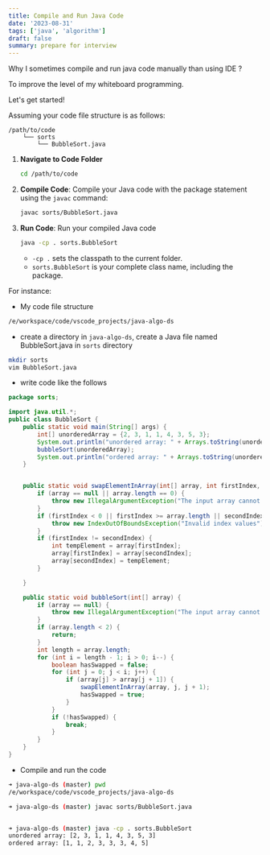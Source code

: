 ```yaml
---
title: Compile and Run Java Code
date: '2023-08-31'
tags: ['java', 'algorithm']
draft: false
summary: prepare for interview
---
```


Why I sometimes compile and run java code manually than using IDE ?

To improve the level of my whiteboard programming.

Let's get started!

Assuming your code file structure is as follows:

```
/path/to/code
    └── sorts
        └── BubbleSort.java
```

1. **Navigate to Code Folder**

   ```bash
   cd /path/to/code
   ```

2. **Compile Code**: Compile your Java code with the package statement using the `javac` command:

   ```bash
   javac sorts/BubbleSort.java
   ```

3. **Run Code**: Run your compiled Java code

   ```bash
   java -cp . sorts.BubbleSort
   ```

   - `-cp .` sets the classpath to the current folder.

   * `sorts.BubbleSort` is your complete class name, including the package.

For instance:

- My code file structure

```bash
/e/workspace/code/vscode_projects/java-algo-ds
```

- create a directory in `java-algo-ds`, create a Java file named BubbleSort.java in `sorts` directory

```bash
mkdir sorts
vim BubbleSort.java
```

- write code like the follows

```java
package sorts;

import java.util.*;
public class BubbleSort {
    public static void main(String[] args) {
        int[] unorderedArray = {2, 3, 1, 1, 4, 3, 5, 3};
        System.out.println("unordered array: " + Arrays.toString(unorderedArray));
        bubbleSort(unorderedArray);
        System.out.println("ordered array: " + Arrays.toString(unorderedArray));
    }


    public static void swapElementInArray(int[] array, int firstIndex, int secondIndex) {
        if (array == null || array.length == 0) {
            throw new IllegalArgumentException("The input array cannot be null or empty");
        }
        if (firstIndex < 0 || firstIndex >= array.length || secondIndex < 0 || secondIndex >= array.length) {
            throw new IndexOutOfBoundsException("Invalid index values");
        }
        if (firstIndex != secondIndex) {
            int tempElement = array[firstIndex];
            array[firstIndex] = array[secondIndex];
            array[secondIndex] = tempElement;
        }

    }

    public static void bubbleSort(int[] array) {
        if (array == null) {
            throw new IllegalArgumentException("The input array cannot be null");
        }
        if (array.length < 2) {
            return;
        }
        int length = array.length;
        for (int i = length - 1; i > 0; i--) {
            boolean hasSwapped = false;
            for (int j = 0; j < i; j++) {
                if (array[j] > array[j + 1]) {
                    swapElementInArray(array, j, j + 1);
                    hasSwapped = true;
                }
            }
            if (!hasSwapped) {
                break;
            }
        }
    }
}
```

- Compile and run the code

```bash
➜ java-algo-ds (master) pwd
/e/workspace/code/vscode_projects/java-algo-ds

➜ java-algo-ds (master) javac sorts/BubbleSort.java


➜ java-algo-ds (master) java -cp . sorts.BubbleSort
unordered array: [2, 3, 1, 1, 4, 3, 5, 3]
ordered array: [1, 1, 2, 3, 3, 3, 4, 5]
```
